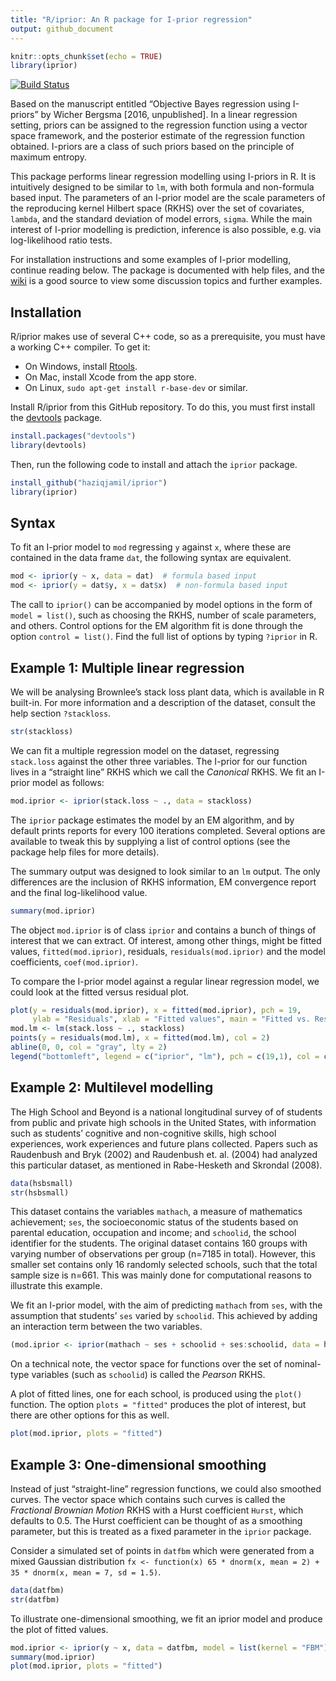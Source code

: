 ```yaml
---
title: "R/iprior: An R package for I-prior regression"
output: github_document
---
```


```r
knitr::opts_chunk$set(echo = TRUE)
library(iprior)
```

[![Build Status](https://travis-ci.org/haziqjamil/iprior.svg?branch=master)](https://travis-ci.org/haziqjamil/iprior)

Based on the manuscript entitled "Objective Bayes regression using I-priors" by Wicher Bergsma [2016, unpublished]. In a linear regression setting, priors can be assigned to the regression function using a vector space framework, and the posterior estimate of the regression function obtained. I-priors are a class of such priors based on the principle of maximum entropy. 

This package performs linear regression modelling using I-priors in R. It is intuitively designed to be similar to `lm`, with both formula and non-formula based input. The parameters of an I-prior model are the scale parameters of the reproducing kernel Hilbert space (RKHS) over the set of covariates, `lambda`, and the standard deviation of model errors, `sigma`. While the main interest of I-prior modelling is prediction, inference is also possible, e.g. via log-likelihood ratio tests.

For installation instructions and some examples of I-prior modelling, continue reading below. The package is documented with help files, and the [wiki](https://github.com/haziqjamil/iprior/wiki/) is a good source to view some discussion topics and further examples.

## Installation

R/iprior makes use of several C++ code, so as a prerequisite, you must have a working C++ compiler. To get it:

* On Windows, install [Rtools](https://cran.r-project.org/bin/windows/Rtools/).
* On Mac, install Xcode from the app store.
* On Linux, `sudo apt-get install r-base-dev` or similar.

Install R/iprior from this GitHub repository. To do this, you must first install the [devtools](https://github.com/hadley/devtools) package.

```r
install.packages("devtools")
library(devtools)
```

Then, run the following code to install and attach the `iprior` package.

```r
install_github("haziqjamil/iprior")
library(iprior)
```

## Syntax

To fit an I-prior model to `mod` regressing `y` against `x`, where these are contained in the data frame `dat`, the following syntax are equivalent.

```r
mod <- iprior(y ~ x, data = dat)  # formula based input
mod <- iprior(y = dat$y, x = dat$x)  # non-formula based input
```

The call to `iprior()` can be accompanied by model options in the form of `model = list()`, such as choosing the RKHS, number of scale parameters, and others. Control options for the EM algorithm fit is done through the option `control = list()`. Find the full list of options by typing `?iprior` in R.

## Example 1: Multiple linear regression

We will be analysing Brownlee's stack loss plant data, which is available in R built-in. For more information and a description of the dataset, consult the help section `?stackloss`.

```r
str(stackloss)
```

We can fit a multiple regression model on the dataset, regressing `stack.loss` against the other three variables. The I-prior for our function lives in a "straight line" RKHS which we call the *Canonical* RKHS. We fit an I-prior model as follows:

```r
mod.iprior <- iprior(stack.loss ~ ., data = stackloss)
```

The `iprior` package estimates the model by an EM algorithm, and by default prints reports for every 100 iterations completed. Several options are available to tweak this by supplying a list of control options (see the package help files for more details).

The summary output was designed to look similar to an `lm` output. The only differences are the inclusion of RKHS information, EM convergence report and the final log-likelihood value.

```r
summary(mod.iprior)
```

The object `mod.iprior` is of class `iprior` and contains a bunch of things of interest that we can extract. Of interest, among other things, might be fitted values, `fitted(mod.iprior)`, residuals, `residuals(mod.iprior)` and the model coefficients, `coef(mod.iprior)`.

To compare the I-prior model against a regular linear regression model, we could look at the fitted versus residual plot.

```r
plot(y = residuals(mod.iprior), x = fitted(mod.iprior), pch = 19,
     ylab = "Residuals", xlab = "Fitted values", main = "Fitted vs. Residuals")
mod.lm <- lm(stack.loss ~ ., stackloss)
points(y = residuals(mod.lm), x = fitted(mod.lm), col = 2)
abline(0, 0, col = "gray", lty = 2)
legend("bottomleft", legend = c("iprior", "lm"), pch = c(19,1), col = c(1,2))
```

## Example 2: Multilevel modelling

The High School and Beyond is a national longitudinal survey of of students from public and private high schools in the United States, with information such as students' cognitive and non-cognitive skills, high school experiences, work experiences and future plans collected. Papers such as Raudenbush and Bryk (2002) and Raudenbush et. al. (2004) had analyzed this particular dataset, as mentioned in Rabe-Hesketh and Skrondal (2008).

```r
data(hsbsmall)
str(hsbsmall)
```

This dataset contains the variables `mathach`, a measure of mathematics achievement; `ses`, the socioeconomic status of the students based on parental education, occupation and income; and `schoolid`, the school identifier for the students. The original dataset contains 160 groups with varying number of observations per group (n=7185 in total). However, this smaller set contains only 16 randomly selected schools, such that the total sample size is n=661. This was mainly done for computational reasons to illustrate this example.

We fit an I-prior model, with the aim of predicting `mathach` from `ses`, with the assumption that students' `ses` varied by `schoolid`. This achieved by adding an interaction term between the two variables.

```r
(mod.iprior <- iprior(mathach ~ ses + schoolid + ses:schoolid, data = hsbsmall))
```

On a technical note, the vector space for functions over the set of nominal-type variables (such as `schoolid`) is called the *Pearson* RKHS. 

A plot of fitted lines, one for each school, is produced using the `plot()` function. The option `plots = "fitted"` produces the plot of interest, but there are other options for this as well.

```r
plot(mod.iprior, plots = "fitted")
```

## Example 3: One-dimensional smoothing

Instead of just "straight-line" regression functions, we could also smoothed curves. The vector space which contains such curves is called the *Fractional Brownian Motion* RKHS with a Hurst coefficient `Hurst`, which defaults to 0.5. The Hurst coefficient can be thought of as a smoothing parameter, but this is treated as a fixed parameter in the `iprior` package.

Consider a simulated set of points in `datfbm` which were generated from a mixed Gaussian distribution `fx <- function(x) 65 * dnorm(x, mean = 2) + 35 * dnorm(x, mean = 7, sd = 1.5)`. 

```r
data(datfbm)
str(datfbm)
```

To illustrate one-dimensional smoothing, we fit an iprior model and produce the plot of fitted values.

```r
mod.iprior <- iprior(y ~ x, data = datfbm, model = list(kernel = "FBM"), control = list(silent = TRUE))
summary(mod.iprior)
plot(mod.iprior, plots = "fitted")
```
